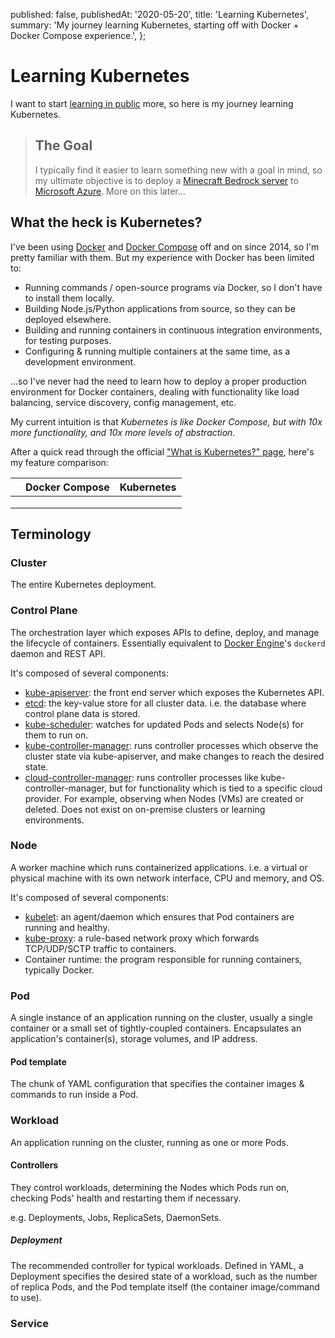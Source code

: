  published: false,
  publishedAt: '2020-05-20',
  title: 'Learning Kubernetes',
  summary: 'My journey learning Kubernetes, starting off with Docker + Docker Compose experience.',
};

# Learning Kubernetes

I want to start [learning in public](https://www.swyx.io/writing/learn-in-public/) more, so here is my journey learning Kubernetes.

> ## The Goal
>
> I typically find it easier to learn something new with a goal in mind, so my ultimate objective is to deploy a [Minecraft Bedrock server](https://www.minecraft.net/en-us/download/server/bedrock/) to [Microsoft Azure](https://azure.microsoft.com/en-ca/). More on this later...

## What the heck is Kubernetes?

I've been using [Docker](https://www.docker.com/) and [Docker Compose](https://docs.docker.com/compose/) off and on since 2014, so I'm pretty familiar with them. But my experience with Docker has been limited to:

- Running commands / open-source programs via Docker, so I don't have to install them locally.
- Building Node.js/Python applications from source, so they can be deployed elsewhere.
- Building and running containers in continuous integration environments, for testing purposes.
- Configuring & running multiple containers at the same time, as a development environment.

...so I've never had the need to learn how to deploy a proper production environment for Docker containers, dealing with functionality like load balancing, service discovery, config management, etc.

My current intuition is that _Kubernetes is like Docker Compose, but with 10x more functionality, and 10x more levels of abstraction._

After a quick read through the official ["What is Kubernetes?" page](https://kubernetes.io/docs/concepts/overview/what-is-kubernetes/), here's my feature comparison:

|     | Docker Compose | Kubernetes |
| --- | -------------- | ---------- |
|     |                |            |
|     |                |            |
|     |                |            |

## Terminology

### Cluster

The entire Kubernetes deployment.

### Control Plane

The orchestration layer which exposes APIs to define, deploy, and manage the lifecycle of containers. Essentially equivalent to [Docker Engine](https://docs.docker.com/get-started/overview/#docker-engine)'s `dockerd` daemon and REST API.

It's composed of several components:

- [kube-apiserver](https://kubernetes.io/docs/reference/command-line-tools-reference/kube-apiserver/): the front end server which exposes the Kubernetes API.
- [etcd](https://etcd.io/): the key-value store for all cluster data. i.e. the database where control plane data is stored.
- [kube-scheduler](https://kubernetes.io/docs/reference/command-line-tools-reference/kube-scheduler/): watches for updated Pods and selects Node(s) for them to run on.
- [kube-controller-manager](https://kubernetes.io/docs/reference/command-line-tools-reference/kube-controller-manager/): runs controller processes which observe the cluster state via kube-apiserver, and make changes to reach the desired state.
- [cloud-controller-manager](https://kubernetes.io/docs/reference/command-line-tools-reference/cloud-controller-manager/): runs controller processes like kube-controller-manager, but for functionality which is tied to a specific cloud provider. For example, observing when Nodes (VMs) are created or deleted. Does not exist on on-premise clusters or learning environments.

### Node

A worker machine which runs containerized applications. i.e. a virtual or physical machine with its own network interface, CPU and memory, and OS.

It's composed of several components:

- [kubelet](https://kubernetes.io/docs/reference/command-line-tools-reference/kubelet/): an agent/daemon which ensures that Pod containers are running and healthy.
- [kube-proxy](https://kubernetes.io/docs/reference/command-line-tools-reference/kube-proxy/): a rule-based network proxy which forwards TCP/UDP/SCTP traffic to containers.
- Container runtime: the program responsible for running containers, typically Docker.

### Pod

A single instance of an application running on the cluster, usually a single container or a small set of tightly-coupled containers. Encapsulates an application's container(s), storage volumes, and IP address.

#### Pod template

The chunk of YAML configuration that specifies the container images & commands to run inside a Pod.

### Workload

An application running on the cluster, running as one or more Pods.

#### Controllers

They control workloads, determining the Nodes which Pods run on, checking Pods' health and restarting them if necessary.

e.g. Deployments, Jobs, ReplicaSets, DaemonSets.

##### Deployment

The recommended controller for typical workloads. Defined in YAML, a Deployment specifies the desired state of a workload, such as the number of replica Pods, and the Pod template itself (the container image/command to use).

### Service
